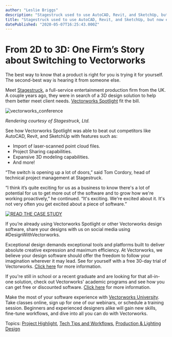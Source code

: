 ```yaml
---
author: "Leslie Briggs"
description: "Stagestruck used to use AutoCAD, Revit, and SketchUp, but now enjoys an all-in-one 3D workflow with Vectorworks Spotlight."
title: "Stagestruck used to use AutoCAD, Revit, and SketchUp, but now enjoys an all-in-one 3D workflow with Vectorworks Spotlight." 
datePublished: "2020-05-07T16:25:43.000Z"
---
```

# From 2D to 3D: One Firm’s Story about Switching to Vectorworks

The best way to know that a product is right for you is trying it for yourself. The second-best way is hearing it from someone else.

Meet [Stagestruck](https://stagestruck.com/), a full-service entertainment production firm from the UK. A couple years ago, they were in search of a 3D design solution to help them better meet client needs. [Vectorworks Spotlight](https://www.vectorworks.net/en/spotlight?utm%5Fcampaign=blog&utm%5Fmedium=planetvectorworks&utm%5Fsource=intext&utm%5Fcontent=stagestruck050720) fit the bill.

![vectorworks_conference](https://blog.vectorworks.net/hs-fs/hubfs/Blog%20Images/190625_Stagestruck/vectorworks_conference.jpg?width=1600&name=vectorworks_conference.jpg)

_Rendering courtesy of Stagestruck, Ltd._

See how Vectorworks Spotlight was able to beat out competitors like AutoCAD, Revit, and SketchUp with features such as:

* Import of laser-scanned point cloud files.
* Project Sharing capabilities.
* Expansive 3D modeling capabilities.
* And more!

“The switch is opening up a lot of doors,” said Tom Cordory, head of technical project management at Stagestruck. 

“I think it’s quite exciting for us as a business to know there's a lot of potential for us to get more out of the software and to grow how we're working proactively,” he continued. “It's exciting. We're excited about it. It's not very often you get excited about a piece of software.”

[![READ THE CASE STUDY](https://no-cache.hubspot.com/cta/default/3018241/09a73a78-45af-43bb-b42c-41d7833115b3.png)](https://cta-redirect.hubspot.com/cta/redirect/3018241/09a73a78-45af-43bb-b42c-41d7833115b3) 

If you’re already using Vectorworks Spotlight or other Vectorworks design software, share your designs with us on social media using #DesignWithVectorworks.

Exceptional design demands exceptional tools and platforms built to deliver absolute creative expression and maximum efficiency. At Vectorworks, we believe your design software should offer the freedom to follow your imagination wherever it may lead. See for yourself with a free 30-day trial of Vectorworks. [Click here](https://www.vectorworks.net/trial/form) for more information.

If you're still in school or a recent graduate and are looking for that all-in-one solution, check out Vectorworks' academic programs and see how you can get free or discounted software. [Click here](https://www.vectorworks.net/en-US/education) for more information.

Make the most of your software experience with [Vectorworks University](https://university.vectorworks.net/). Take classes online, sign up for one of our webinars, or schedule a training session. Beginners and experienced designers alike will gain new skills, fine-tune workflows, and dive into all you can do with Vectorworks. 

 Topics: [Project Highlight](https://blog.vectorworks.net/topic/project-highlight), [Tech Tips and Workflows](https://blog.vectorworks.net/topic/tech-tips-and-workflows), [Production & Lighting Design](https://blog.vectorworks.net/topic/production-lighting-design) 

 